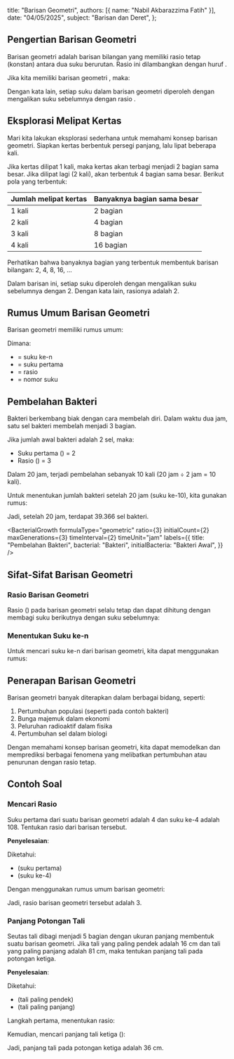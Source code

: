 
  title: "Barisan Geometri",
  authors: [{ name: "Nabil Akbarazzima Fatih" }],
  date: "04/05/2025",
  subject: "Barisan dan Deret",
};

## Pengertian Barisan Geometri

Barisan geometri adalah barisan bilangan yang memiliki rasio tetap (konstan) antara dua suku berurutan. Rasio ini dilambangkan dengan huruf <InlineMath math="r" />.

Jika kita memiliki barisan geometri <InlineMath math="U_1, U_2, U_3, ..., U_n" />, maka:

<BlockMath math="\frac{U_2}{U_1} = \frac{U_3}{U_2} = \frac{U_4}{U_3} = ... = r" />

Dengan kata lain, setiap suku dalam barisan geometri diperoleh dengan mengalikan suku sebelumnya dengan rasio <InlineMath math="r" />.

## Eksplorasi Melipat Kertas

Mari kita lakukan eksplorasi sederhana untuk memahami konsep barisan geometri. Siapkan kertas berbentuk persegi panjang, lalu lipat beberapa kali.

Jika kertas dilipat 1 kali, maka kertas akan terbagi menjadi 2 bagian sama besar. Jika dilipat lagi (2 kali), akan terbentuk 4 bagian sama besar. Berikut pola yang terbentuk:

| Jumlah melipat kertas | Banyaknya bagian sama besar |
| --------------------- | --------------------------- |
| 1 kali                | 2 bagian                    |
| 2 kali                | 4 bagian                    |
| 3 kali                | 8 bagian                    |
| 4 kali                | 16 bagian                   |

Perhatikan bahwa banyaknya bagian yang terbentuk membentuk barisan bilangan: 2, 4, 8, 16, ...

Dalam barisan ini, setiap suku diperoleh dengan mengalikan suku sebelumnya dengan 2. Dengan kata lain, rasionya adalah 2.

## Rumus Umum Barisan Geometri

Barisan geometri memiliki rumus umum:

<BlockMath math="U_n = a \cdot r^{n-1}" />

Dimana:

- <InlineMath math="U_n" /> = suku ke-n
- <InlineMath math="a" /> = suku pertama
- <InlineMath math="r" /> = rasio
- <InlineMath math="n" /> = nomor suku

## Pembelahan Bakteri

Bakteri berkembang biak dengan cara membelah diri. Dalam waktu dua jam, satu sel bakteri membelah menjadi 3 bagian.

Jika jumlah awal bakteri adalah 2 sel, maka:

- Suku pertama (<InlineMath math="U_1" />) = 2
- Rasio (<InlineMath math="r" />) = 3

Dalam 20 jam, terjadi pembelahan sebanyak 10 kali (20 jam ÷ 2 jam = 10 kali).

Untuk menentukan jumlah bakteri setelah 20 jam (suku ke-10), kita gunakan rumus:

<BlockMath math="U_{10} = 2 \cdot 3^{10-1} = 2 \cdot 3^9 = 2 \cdot 19.683 = 39.366" />

Jadi, setelah 20 jam, terdapat 39.366 sel bakteri.

<BacterialGrowth
  formulaType="geometric"
  ratio={3}
  initialCount={2}
  maxGenerations={3}
  timeInterval={2}
  timeUnit="jam"
  labels={{
    title: "Pembelahan Bakteri",
    bacterial: "Bakteri",
    initialBacteria: "Bakteri Awal",
  }}
/>

## Sifat-Sifat Barisan Geometri

### Rasio Barisan Geometri

Rasio (<InlineMath math="r" />) pada barisan geometri selalu tetap dan dapat dihitung dengan membagi suku berikutnya dengan suku sebelumnya:

<BlockMath math="r = \frac{U_2}{U_1} = \frac{U_3}{U_2} = \frac{U_4}{U_3} = ..." />

### Menentukan Suku ke-n

Untuk mencari suku ke-n dari barisan geometri, kita dapat menggunakan rumus:

<BlockMath math="U_n = a \cdot r^{n-1}" />

## Penerapan Barisan Geometri

Barisan geometri banyak diterapkan dalam berbagai bidang, seperti:

1. Pertumbuhan populasi (seperti pada contoh bakteri)
2. Bunga majemuk dalam ekonomi
3. Peluruhan radioaktif dalam fisika
4. Pertumbuhan sel dalam biologi

Dengan memahami konsep barisan geometri, kita dapat memodelkan dan memprediksi berbagai fenomena yang melibatkan pertumbuhan atau penurunan dengan rasio tetap.

## Contoh Soal

### Mencari Rasio

Suku pertama dari suatu barisan geometri adalah 4 dan suku ke-4 adalah 108. Tentukan rasio dari barisan tersebut.

**Penyelesaian**:

Diketahui:

- <InlineMath math="a = 4" /> (suku pertama)
- <InlineMath math="U_4 = 108" /> (suku ke-4)

Dengan menggunakan rumus umum barisan geometri:

<div className="flex flex-col gap-4">
  <BlockMath math="U_4 = a \cdot r^{4-1}" />
  <BlockMath math="108 = 4 \cdot r^3" />
  <BlockMath math="r^3 = \frac{108}{4} = 27" />
  <BlockMath math="r = \sqrt[3]{27} = 3" />
</div>

Jadi, rasio barisan geometri tersebut adalah 3.

### Panjang Potongan Tali

Seutas tali dibagi menjadi 5 bagian dengan ukuran panjang membentuk suatu barisan geometri. Jika tali yang paling pendek adalah 16 cm dan tali yang paling panjang adalah 81 cm, maka tentukan panjang tali pada potongan ketiga.

**Penyelesaian**:

Diketahui:

- <InlineMath math="a = 16" /> (tali paling pendek)
- <InlineMath math="U_5 = 81" /> (tali paling panjang)

Langkah pertama, menentukan rasio:

<div className="flex flex-col gap-4">
  <BlockMath math="U_5 = a \cdot r^{5-1}" />
  <BlockMath math="81 = 16 \cdot r^4" />
  <BlockMath math="r^4 = \frac{81}{16}" />
  <BlockMath math="r = \sqrt[4]{\frac{81}{16}} = \frac{3}{2}" />
</div>

Kemudian, mencari panjang tali ketiga (<InlineMath math="U_3" />):

<div className="flex flex-col gap-4">
  <BlockMath math="U_3 = a \cdot r^{3-1}" />
  <BlockMath math="U_3 = 16 \cdot \left(\frac{3}{2}\right)^2" />
  <BlockMath math="U_3 = 16 \cdot \frac{9}{4}" />
  <BlockMath math="U_3 = 36" />
</div>

Jadi, panjang tali pada potongan ketiga adalah 36 cm.
